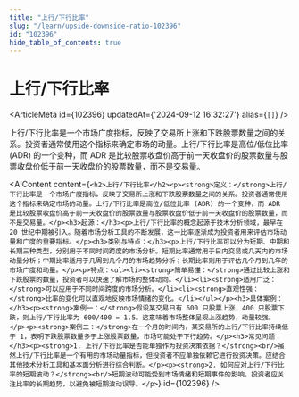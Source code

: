 ```yaml
---
title: "上行/下行比率"
slug: "/learn/upside-downside-ratio-102396"
id: "102396"
hide_table_of_contents: true
---
```



# 上行/下行比率

<ArticleMeta id={102396} updatedAt={'2024-09-12 16:32:27'} alias={`[]`} />
<div className='border-solid border-b border-t-0 my-4 border-[var(--ifm-color-gray-300)]' />

上行/下行比率是一个市场广度指标，反映了交易所上涨和下跌股票数量之间的关系。投资者通常使用这个指标来确定市场的动量。上行/下行比率是高位/低位比率 (ADR) 的一个变种，而 ADR 是比较股票收盘价高于前一天收盘价的股票数量与股票收盘价低于前一天收盘价的股票数量，而不是交易量。

<AIContent content={`<h2>上行/下行比率</h2><p><strong>定义：</strong>上行/下行比率是一个市场广度指标，反映了交易所上涨和下跌股票数量之间的关系。投资者通常使用这个指标来确定市场的动量。上行/下行比率是高位/低位比率 (ADR) 的一个变种，而 ADR 是比较股票收盘价高于前一天收盘价的股票数量与股票收盘价低于前一天收盘价的股票数量，而不是交易量。</p><h3>起源：</h3><p>上行/下行比率的概念起源于技术分析领域，最早在 20 世纪中期被引入。随着市场分析工具的不断发展，这一比率逐渐成为投资者用来评估市场动量和广度的重要指标。</p><h3>类别与特点：</h3><p>上行/下行比率可以分为短期、中期和长期三种类型，分别用于不同时间跨度的市场分析。短期比率通常用于日内交易或几天内的市场动量分析；中期比率适用于几周到几个月的市场趋势分析；长期比率则用于评估几个月到几年的市场广度和动量。</p><p>特点：<ul><li><strong>简单易懂：</strong>通过比较上涨和下跌股票的数量，投资者可以快速了解市场的整体动向。</li><li><strong>适用广泛：</strong>可以应用于不同时间跨度的市场分析。</li><li><strong>直观性强：</strong>比率的变化可以直观地反映市场情绪的变化。</li></ul></p><h3>具体案例：</h3><p><strong>案例一：</strong>假设某交易日有 600 只股票上涨，400 只股票下跌，则上行/下行比率为 600/400 = 1.5。这意味着市场整体呈现上涨趋势，动量较强。</p><p><strong>案例二：</strong>在一个月的时间内，某交易所的上行/下行比率持续低于 1，表明下跌股票数量多于上涨股票数量，市场可能处于下行趋势。</p><h3>常见问题：</h3><p><strong>1. 上行/下行比率是否能单独作为投资决策依据？</strong><br/>虽然上行/下行比率是一个有用的市场动量指标，但投资者不应单独依赖它进行投资决策。应结合其他技术分析工具和基本面分析进行综合判断。</p><p><strong>2. 如何应对上行/下行比率的短期波动？</strong><br/>短期波动可能受到市场情绪和短期事件的影响，投资者应关注比率的长期趋势，以避免被短期波动误导。</p>`} id={102396} />

